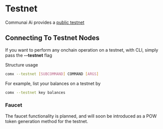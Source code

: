 # Testnet

Communai Ai provides a [public testnet](https://telemetry.testnet.communeai.net/#/0xcca1c66f7fad272c5687e5c0838b043e60a7677232782b5a2c9ecab7b2bfe95a)

## Connecting To Testnet Nodes

If you want to perform any onchain operation on a testnet, with CLI, simply pass the **--testnet** flag 

Structure usage

```bash
comx --testnet [SUBCOMMAND] COMMAND [ARGS] 
```

For example, list your balances on a testnet by

```bash
comx --testnet key balances
```

### Faucet 

The faucet functionality is planned, and will soon be introduced as a POW token generation method for the testnet.
